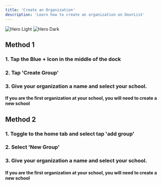 ```yaml
---
title: 'Create an Organization'
description: 'Learn how to create an organization on DoorList'
---
```


<img
  className="block dark:hidden"
  src="/images/CreatingAnOrg.png"
  alt="Hero Light"
/>
<img
  className="hidden dark:block"
  src="/images/CreatingAnOrg.png"
  alt="Hero Dark"
/>

## Method 1

### 1. Tap the Blue + Icon in the middle of the dock

### 2. Tap 'Create Group'

### 3. Give your organization a name and select your school.
#### If you are the first organization at your school, you will need to create a new school

## Method 2

### 1. Toggle to the home tab and select tap 'add group'


### 2. Select 'New Group'


### 3. Give your organization a name and select your school.
#### If you are the first organization at your school, you will need to create a new school



